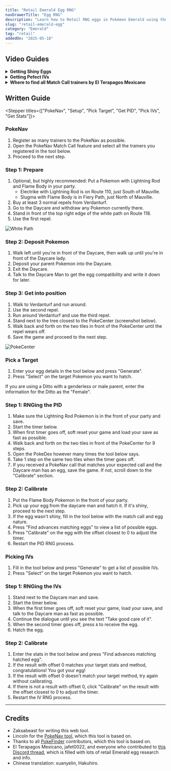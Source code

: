 ```yaml
---
title: "Retail Emerald Egg RNG"
navDrawerTitle: "Egg RNG"
description: "Learn how to Retail RNG eggs in Pokémon Emerald using the Daycare. Get perfect IVs, natures, and shinies."
slug: "retail-emerald-egg"
category: "Emerald"
tag: "retail"
addedOn: "2025-05-18"
---
```


## Video Guides

<details>
<summary><b>Getting Shiny Eggs</b></summary>

<YouTubeVideo src="https://www.youtube.com/embed/yNWmpMTBOlc?si=rMUHb89lp8lkWCQD" />

</details>

<details>
<summary><b>Getting Pefect IVs</b></summary>

<YouTubeVideo src="https://www.youtube.com/embed/Kdqbl08xmVQ?si=lFIE_KePFouiS2hU" />

</details>

<details>
<summary><b>Where to find all Match Call trainers by El Terapagos Mexicano</b></summary>

<YouTubeVideo src="https://www.youtube.com/embed/oQl6Knrydnc?si=rB8WuNunPOUFS8zY" />

</details>

## Written Guide

<Stepper titles={["PokeNav", "Setup", "Pick Target", "Get PID", "Pick IVs", "Get Stats"]}>

<Step step={0}>

### PokeNav

1. Register as many trainers to the PokeNav as possible.
2. Open the PokeNav Match Call feature and select all the trainers you registered in the tool below.
3. Proceed to the next step.

  <PokeNavInput />
</Step>

<Step step={1}>

### Step 1: Prepare

1. Optional, but highly recommended: Put a Pokemon with Lightning Rod and Flame Body in your party.
   - Electrike with Lightning Rod is on Route 110, just South of Mauville.
   - Slugma with Flame Body is in Fiery Path, just North of Mauville.
2. Buy at least 3 normal repels from Verdanturf.
3. Go to the Daycare and withdraw any Pokemon currently there.
4. Stand in front of the top right edge of the white path on Route 118.
5. Use the first repel.

![White Path](/images/Emerald/Retail-Egg/start-point.webp)

### Step 2: Deposit Pokemon

1. Walk left until you're in front of the Daycare, then walk up until you're in front of the Daycare lady.
2. Deposit your parent Pokemon into the Daycare.
3. Exit the Daycare.
4. Talk to the Daycare Man to get the egg compatibility and write it down for later.

### Step 3: Get into position

1. Walk to Verdanturf and run around.
2. Use the second repel.
3. Run around Verdanturf and use the third repel.
4. Stand next to the tree closest to the PokeCenter (screenshot below).
5. Walk back and forth on the two tiles in front of the PokeCenter until the repel wears off.
6. Save the game and proceed to the next step.

![PokeCenter](/images/Emerald/Retail-Egg/end-point.webp)

</Step>

<Step step={2}>

### Pick a Target

1. Enter your egg details in the tool below and press "Generate".
2. Press "Select" on the target Pokemon you want to hatch.

If you are using a Ditto with a genderless or male parent, enter the information for the Ditto as the "Female".

  <RetailEmeraldHeldEgg />
</Step>

<Step step={3}>

### Step 1: RNGing the PID

1. Make sure the Lightning Rod Pokemon is in the front of your party and save.
2. Start the timer below.
3. When first timer goes off, soft reset your game and load your save as fast as possible.
4. Walk back and forth on the two tiles in front of the PokeCenter for 9 steps.
5. Open the PokeDex however many times the tool below says.
6. Take 1 step on the same two tiles when the timer goes off.
7. If you received a PokeNav call that matches your expected call and the Daycare man has an egg, save the game. If not, scroll down to the "Calibrate" section.

<CalibrateHeldEggTimer />

### Step 2: Calibrate

1. Put the Flame Body Pokemon in the front of your party.
2. Pick up your egg from the daycare man and hatch it. If it's shiny, proceed to the next step.
3. If the egg wasn't shiny, fill in the tool below with the match call and egg nature.
4. Press "Find advances matching eggs" to view a list of possible eggs.
5. Press "Calibrate" on the egg with the offset closest to 0 to adjust the timer.
6. Restart the PID RNG process.

  <CalibrateHeldEgg />
</Step>

<Step step={4}>

### Picking IVs

1. Fill in the tool below and press "Generate" to get a list of possible IVs.
2. Press "Select" on the target Pokemon you want to hatch.

  <RetailEmeraldPickupEgg />
</Step>

<Step step={5}>

### Step 1: RNGing the IVs

1. Stand next to the Daycare man and save.
2. Start the timer below.
3. When the first timer goes off, soft reset your game, load your save, and talk to the Daycare man as fast as possible.
4. Continue the dialogue until you see the text "Take good care of it".
5. When the second timer goes off, press `A` to receive the egg.
6. Hatch the egg.

<CalibratePickupEggTimer />

### Step 2: Calibrate

1. Enter the stats in the tool below and press "Find advances matching hatched egg".
2. If the result with offset 0 matches your target stats and method, congratulations! You got your egg!
3. If the result with offset 0 doesn't match your target method, try again without calibrating.
4. If there is not a result with offset 0, click "Calibrate" on the result with the offset closest to 0 to adjust the timer.
5. Restart the IV RNG process.

  <CalibratePickupEgg />
</Step>

</Stepper>

---

## Credits

- Zaksabeast for writing this web tool.
- Lincoln for the [PokeNav tool](https://github.com/Lincoln-LM/PokeNav-Egg-RNG-Tool), which this tool is based on.
- Thanks to all [PokeFinder](https://github.com/Admiral-Fish/PokeFinder) contributors, which this tool is based on.
- El Terapagos Mexicano, jafet0022, and everyone who contributed to [this Discord thread](https://discord.com/channels/285269328469950464/1257368429107875992), which is filled with lots of retail Emerald egg research and info.
- Chinese translation: xuanyelin, Hakuhiro.